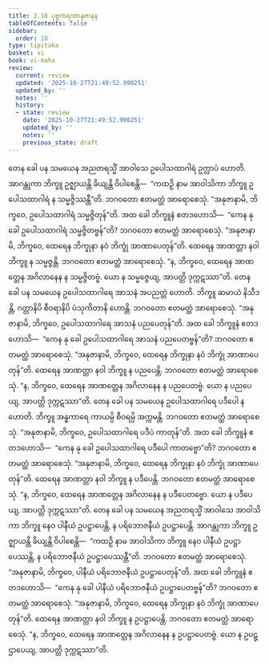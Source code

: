 ```yaml
---
title: 2.18 ပုဗ္ဗကရဏာနုဇာနန
tableOfContents: false
sidebar:
  order: 18
type: tipitaka
basket: vi
book: vi-maha
review:
  current: review
  updated: '2025-10-27T21:49:52.990251'
  updated_by: ''
  notes: ''
  history:
  - state: review
    date: '2025-10-27T21:49:52.990251'
    updated_by: ''
    notes: ''
    previous_state: draft
---
```



<ReviewStatus review={frontmatter.review} showDetails={true} />

<HypothesisAnnotation frontmatter={frontmatter} />

<DynamicBreadcrumb />

<Division number="159" book="vi-maha" e="ch" v="3" p="158">

<Paragraph number="661" book="vi-maha">
တေန ခေါ ပန သမယေန အညတရသ္မိံ အာဝါသေ ဥပေါသထာဂါရံ ဥက္လာပံ ဟောတိ. အာဂန္တုကာ ဘိက္ခူ ဥဇ္ဈာယန္တိ ခိယျန္တိ ဝိပါစေန္တိ—  “ကထဉှိ နာမ အာဝါသိကာ ဘိက္ခူ ဥပေါသထာဂါရံ န သမ္မဇ္ဇိဿန္တီ”တိ. ဘဂဝတော ဧတမတ္ထံ အာရောစေသုံ. “အနုဇာနာမိ, ဘိက္ခဝေ, ဥပေါသထာဂါရံ သမ္မဇ္ဇိတုန်”တိ.
</Paragraph>

<Paragraph number="662" book="vi-maha">
အထ ခေါ ဘိက္ခူနံ ဧတဒဟောသိ—  “ကေန နု ခေါ ဥပေါသထာဂါရံ သမ္မဇ္ဇိတဗ္ဗန်”တိ? ဘဂဝတော ဧတမတ္ထံ အာရောစေသုံ. “အနုဇာနာမိ, ဘိက္ခဝေ, ထေရေန ဘိက္ခုနာ နဝံ ဘိက္ခုံ အာဏာပေတုန်”တိ.
</Paragraph>

<Paragraph number="663" book="vi-maha">
ထေရေန အာဏတ္တာ နဝါ ဘိက္ခူ န သမ္မဇ္ဇန္တိ. ဘဂဝတော ဧတမတ္ထံ အာရောစေသုံ. “န, ဘိက္ခဝေ, ထေရေန အာဏတ္တေန အဂိလာနေန န သမ္မဇ္ဇိတဗ္ဗံ. ယော န သမ္မဇ္ဇေယျ, အာပတ္တိ ဒုက္ကဋဿာ”တိ.
</Paragraph>

</Division>
<Division number="160" book="vi-maha" e="ch" v="3" p="159">

<Paragraph number="664" book="vi-maha">
တေန ခေါ ပန သမယေန ဥပေါသထာဂါရေ အာသနံ အပညတ္တံ ဟောတိ. ဘိက္ခူ ဆမာယံ နိသီဒန္တိ, ဂတ္တာနိပိ စီဝရာနိပိ ပံသုကိတာနိ ဟောန္တိ. ဘဂဝတော ဧတမတ္ထံ အာရောစေသုံ. “အနုဇာနာမိ, ဘိက္ခဝေ, ဥပေါသထာဂါရေ အာသနံ ပညပေတုန်”တိ.
</Paragraph>

<Paragraph number="665" book="vi-maha">
အထ ခေါ ဘိက္ခူနံ ဧတဒဟောသိ—  “ကေန နု ခေါ ဥပေါသထာဂါရေ အာသနံ ပညပေတဗ္ဗန်”တိ? ဘဂဝတော ဧတမတ္ထံ အာရောစေသုံ. “အနုဇာနာမိ, ဘိက္ခဝေ, ထေရေန ဘိက္ခုနာ နဝံ ဘိက္ခုံ အာဏာပေတုန်”တိ.
</Paragraph>

<Paragraph number="666" book="vi-maha">
ထေရေန အာဏတ္တာ နဝါ ဘိက္ခူ န ပညပေန္တိ. ဘဂဝတော ဧတမတ္ထံ အာရောစေသုံ. “န, ဘိက္ခဝေ, ထေရေန အာဏတ္တေန အဂိလာနေန န ပညပေတဗ္ဗံ. ယော န ပညပေယျ, အာပတ္တိ ဒုက္ကဋဿာ”တိ.
</Paragraph>

</Division>
<Division number="161" book="vi-maha" e="ch" v="3" p="159">

<Paragraph number="667" book="vi-maha">
တေန ခေါ ပန သမယေန ဥပေါသထာဂါရေ ပဒီပေါ န ဟောတိ. ဘိက္ခူ အန္ဓကာရေ ကာယမ္ပိ စီဝရမ္ပိ အက္ကမန္တိ. ဘဂဝတော ဧတမတ္ထံ အာရောစေသုံ. “အနုဇာနာမိ, ဘိက္ခဝေ, ဥပေါသထာဂါရေ ပဒီပံ ကာတုန်”တိ.
</Paragraph>

<Paragraph number="668" book="vi-maha">
အထ ခေါ ဘိက္ခူနံ ဧတဒဟောသိ—  “ကေန နု ခေါ ဥပေါသထာဂါရေ ပဒီပေါ ကာတဗ္ဗော”တိ? ဘဂဝတော ဧတမတ္ထံ အာရောစေသုံ. “အနုဇာနာမိ, ဘိက္ခဝေ, ထေရေန ဘိက္ခုနာ နဝံ ဘိက္ခုံ အာဏာပေတုန်”တိ.
</Paragraph>

<Paragraph number="669" book="vi-maha">
ထေရေန အာဏတ္တာ နဝါ ဘိက္ခူ န ပဒီပေန္တိ. ဘဂဝတော ဧတမတ္ထံ အာရောစေသုံ. “န, ဘိက္ခဝေ, ထေရေန အာဏတ္တေန အဂိလာနေန န ပဒီပေတဗ္ဗော. ယော န ပဒီပေယျ, အာပတ္တိ ဒုက္ကဋဿာ”တိ.
</Paragraph>

</Division>
<Division number="162" book="vi-maha" e="ch" v="3" p="159">

<Paragraph number="670" book="vi-maha">
တေန ခေါ ပန သမယေန အညတရသ္မိံ အာဝါသေ အာဝါသိကာ ဘိက္ခူ နေဝ ပါနီယံ ဥပဋ္ဌာပေန္တိ, န ပရိဘောဇနီယံ ဥပဋ္ဌာပေန္တိ. အာဂန္တုကာ ဘိက္ခူ ဥဇ္ဈာယန္တိ ခိယျန္တိ ဝိပါစေန္တိ—  “ကထဉှိ နာမ အာဝါသိကာ ဘိက္ခူ နေဝ ပါနီယံ ဥပဋ္ဌာပေဿန္တိ, န ပရိဘောဇနီယံ ဥပဋ္ဌာပေဿန္တီ”တိ. ဘဂဝတော ဧတမတ္ထံ အာရောစေသုံ. “အနုဇာနာမိ, ဘိက္ခဝေ, ပါနီယံ ပရိဘောဇနီယံ ဥပဋ္ဌာပေတုန်”တိ.
</Paragraph>

<Paragraph number="671" book="vi-maha">
အထ ခေါ ဘိက္ခူနံ ဧတဒဟောသိ—  “ကေန နု ခေါ ပါနီယံ ပရိဘောဇနီယံ ဥပဋ္ဌာပေတဗ္ဗန်”တိ? ဘဂဝတော ဧတမတ္ထံ အာရောစေသုံ. “အနုဇာနာမိ, ဘိက္ခဝေ, ထေရေန ဘိက္ခုနာ နဝံ ဘိက္ခုံ အာဏာပေတုန်”တိ.
</Paragraph>

<Paragraph number="672" book="vi-maha">
ထေရေန အာဏတ္တာ နဝါ ဘိက္ခူ န ဥပဋ္ဌာပေန္တိ. ဘဂဝတော ဧတမတ္ထံ အာရောစေသုံ. “န, ဘိက္ခဝေ, ထေရေန အာဏတ္တေန အဂိလာနေန န ဥပဋ္ဌာပေတဗ္ဗံ. ယော န ဥပဋ္ဌာပေယျ, အာပတ္တိ ဒုက္ကဋဿာ”တိ.
</Paragraph>
</Division>